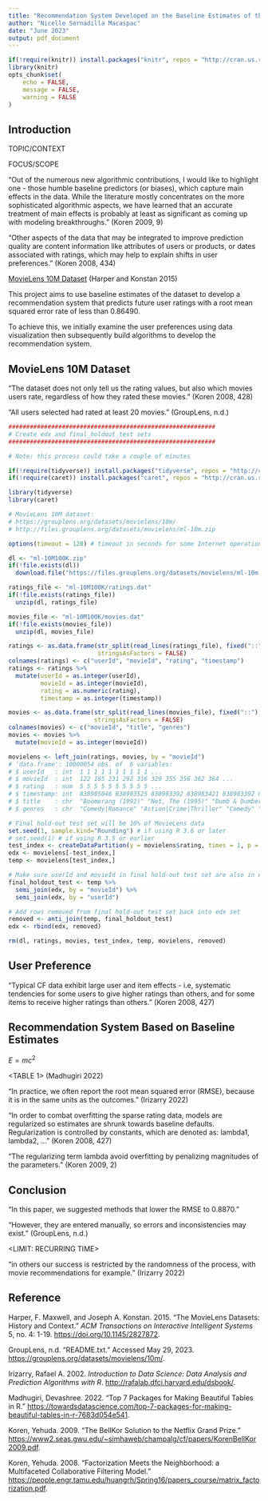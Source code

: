 ```yaml
---
title: "Recommendation System Developed on the Baseline Estimates of the MovieLens 10M Dataset"
author: "Nicelle Sernadilla Macaspac"
date: "June 2023"
output: pdf_document
---
```



```r
if(!require(knitr)) install.packages("knitr", repos = "http://cran.us.r-project.org")
library(knitr)
opts_chunk$set(
	echo = FALSE,
	message = FALSE,
	warning = FALSE
)
```


## Introduction


TOPIC/CONTEXT


FOCUS/SCOPE


"Out of the numerous new algorithmic contributions, I would like to highlight one - those humble baseline predictors (or biases), which capture main effects in the data. While the literature mostly concentrates on the more sophisticated algorithmic aspects, we have learned that an accurate treatment of main effects is probably at least as significant as coming up with modeling breakthroughs." (Koren 2009, 9)


"Other aspects of the data that may be integrated to improve prediction quality are content information like attributes of users or products, or dates associated with ratings, which may help to explain shifts in user preferences." (Koren 2008, 434)


[MovieLens 10M Dataset](https://grouplens.org/datasets/movielens/10m/) (Harper and Konstan 2015)


This project aims to use baseline estimates of the dataset to develop a recommendation system that predicts future user ratings with a root mean squared error rate of less than 0.86490.


To achieve this, we initially examine the user preferences using data visualization then subsequently build algorithms to develop the recommendation system.


## MovieLens 10M Dataset

"The dataset does not only tell us the rating values, but also which movies users rate, regardless of how they rated these movies." (Koren 2008, 428)


"All users selected had rated at least 20 movies." (GroupLens, n.d.)



```r
##########################################################
# Create edx and final_holdout_test sets
##########################################################

# Note: this process could take a couple of minutes

if(!require(tidyverse)) install.packages("tidyverse", repos = "http://cran.us.r-project.org") # require() checks if the package exists
if(!require(caret)) install.packages("caret", repos = "http://cran.us.r-project.org")

library(tidyverse)
library(caret)

# MovieLens 10M dataset:
# https://grouplens.org/datasets/movielens/10m/
# http://files.grouplens.org/datasets/movielens/ml-10m.zip

options(timeout = 120) # timeout in seconds for some Internet operations

dl <- "ml-10M100K.zip"
if(!file.exists(dl))
  download.file("https://files.grouplens.org/datasets/movielens/ml-10m.zip", dl)

ratings_file <- "ml-10M100K/ratings.dat"
if(!file.exists(ratings_file))
  unzip(dl, ratings_file)

movies_file <- "ml-10M100K/movies.dat"
if(!file.exists(movies_file))
  unzip(dl, movies_file)

ratings <- as.data.frame(str_split(read_lines(ratings_file), fixed("::"), simplify = TRUE),
                         stringsAsFactors = FALSE)
colnames(ratings) <- c("userId", "movieId", "rating", "timestamp")
ratings <- ratings %>%
  mutate(userId = as.integer(userId),
         movieId = as.integer(movieId),
         rating = as.numeric(rating),
         timestamp = as.integer(timestamp))

movies <- as.data.frame(str_split(read_lines(movies_file), fixed("::"), simplify = TRUE),
                        stringsAsFactors = FALSE)
colnames(movies) <- c("movieId", "title", "genres")
movies <- movies %>%
  mutate(movieId = as.integer(movieId))

movielens <- left_join(ratings, movies, by = "movieId")
# 'data.frame':	10000054 obs. of  6 variables:
# $ userId   : int  1 1 1 1 1 1 1 1 1 1 ...
# $ movieId  : int  122 185 231 292 316 329 355 356 362 364 ...
# $ rating   : num  5 5 5 5 5 5 5 5 5 5 ...
# $ timestamp: int  838985046 838983525 838983392 838983421 838983392 838983392 838984474 838983653 838984885 838983707 ...
# $ title    : chr  "Boomerang (1992)" "Net, The (1995)" "Dumb & Dumber (1994)" "Outbreak (1995)" ...
# $ genres   : chr  "Comedy|Romance" "Action|Crime|Thriller" "Comedy" "Action|Drama|Sci-Fi|Thriller" ...

# Final hold-out test set will be 10% of MovieLens data
set.seed(1, sample.kind="Rounding") # if using R 3.6 or later
# set.seed(1) # if using R 3.5 or earlier
test_index <- createDataPartition(y = movielens$rating, times = 1, p = 0.1, list = FALSE)
edx <- movielens[-test_index,]
temp <- movielens[test_index,]

# Make sure userId and movieId in final hold-out test set are also in edx set
final_holdout_test <- temp %>%
  semi_join(edx, by = "movieId") %>%
  semi_join(edx, by = "userId")

# Add rows removed from final hold-out test set back into edx set
removed <- anti_join(temp, final_holdout_test)
edx <- rbind(edx, removed)

rm(dl, ratings, movies, test_index, temp, movielens, removed)
```


## User Preference


"Typical CF data exhibit large user and item effects - i.e, systematic tendencies for some users to give higher ratings than others, and for some items to receive higher ratings than others." (Koren 2008, 427)




## Recommendation System Based on Baseline Estimates 


$E = mc^{2}$


<TABLE 1> (Madhugiri 2022)


"In practice, we often report the root mean squared error (RMSE), because it is in the same units as the outcomes." (Irizarry 2022)


"In order to combat overfitting the sparse rating data, models are regularized  so estimates are shrunk towards baseline defaults. Regularization is controlled by constants, which are denoted as: lambda1, lambda2, ..." (Koren 2008, 427)


"The regularizing term lambda avoid overfitting by penalizing magnitudes of the parameters." (Koren 2009, 2)


## Conclusion


"In this paper, we suggested methods that lower the RMSE to 0.8870."


"However, they are entered manually, so errors and inconsistencies may exist." (GroupLens, n.d.)


<LIMIT: RECURRING TIME>


<INTERESTING NOTE: COVID YEARS>


"in others our success is restricted by the randomness of the process, with movie recommendations for example." (Irizarry 2022)


## Reference


Harper, F. Maxwell, and Joseph A. Konstan. 2015. "The MovieLens Datasets: History and Context." _ACM Transactions on Interactive Intelligent Systems_ 5, no. 4: 1-19. [https://doi.org/10.1145/2827872](https://doi.org/10.1145/2827872).


GroupLens, n.d. "README.txt." Accessed May 29, 2023. [https://grouplens.org/datasets/movielens/10m/](https://grouplens.org/datasets/movielens/10m/).


Irizarry, Rafael A. 2002. _Introduction to Data Science: Data Analysis and Prediction Algorithms with R_. [http://rafalab.dfci.harvard.edu/dsbook/](http://rafalab.dfci.harvard.edu/dsbook/).


Madhugiri, Devashree. 2022. "Top 7 Packages for Making Beautiful Tables in R." [https://towardsdatascience.com/top-7-packages-for-making-beautiful-tables-in-r-7683d054e541](https://towardsdatascience.com/top-7-packages-for-making-beautiful-tables-in-r-7683d054e541).


Koren, Yehuda. 2009. "The BellKor Solution to the Netflix Grand Prize." [https://www2.seas.gwu.edu/~simhaweb/champalg/cf/papers/KorenBellKor2009.pdf](https://www2.seas.gwu.edu/~simhaweb/champalg/cf/papers/KorenBellKor2009.pdf).


Koren, Yehuda. 2008. "Factorization Meets the Neighborhood: a Multifaceted Collaborative Filtering Model." [https://people.engr.tamu.edu/huangrh/Spring16/papers_course/matrix_factorization.pdf](https://people.engr.tamu.edu/huangrh/Spring16/papers_course/matrix_factorization.pdf).

